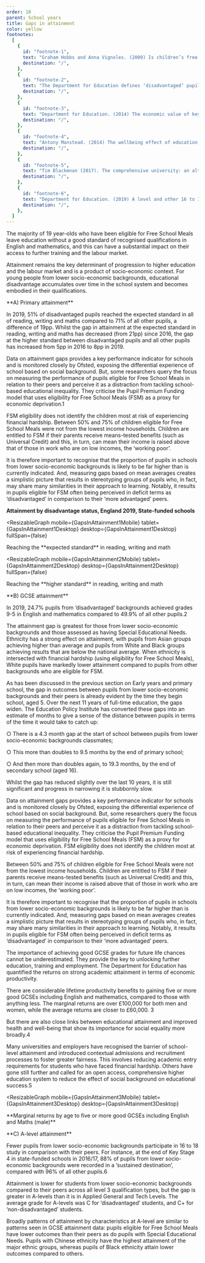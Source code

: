 ```yaml
---
order: 10
parent: School years
title: Gaps in attainment
color: yellow
footnotes:
  [
    {
      id: "footnote-1",
      text: "Graham Hobbs and Anna Vignoles. (2009) Is children’s free school meal ‘eligibility’ a good proxy for family income. British Educational Research Journal; Becky Allen. (2018) The pupil premium is not working.",
      destination: "/",
    },
    {
      id: "footnote-2",
      text: "The Department for Education defines ‘disadvantaged’ pupils as those are known to have been eligible for free school meals in the past six years (from year 6 to year 11), if they are recorded as having been looked after for at least one day or if they are recorded as having been adopted from care.",
      destination: "/",
    },
    {
      id: "footnote-3",
      text: "Department for Education. (2014) The economic value of key intermediate qualifications: estimating the returns and lifetime productivity gains to GCSEs, A levels and apprenticeships.",
      destination: "/",
    },
    {
      id: "footnote-4",
      text: "Antony Manstead. (2014) The wellbeing effect of education. ESRC evidence briefing; Richard Wilkinson and Kate Pickett. (2009) The Spirit Level. Penguin.",
      destination: "/",
    },
    {
      id: "footnote-5",
      text: "Tim Blackmnan (2017). The comprehensive university: an alternative to social stratification by academic selection. Hepi Occasional Paper 17.",
      destination: "/",
    },
    {
      id: "footnote-6",
      text: "Department for Education. (2019) A level and other 16 to 18 results 2018 to 2019.",
      destination: "/",
    },
  ]
---
```



<div>
  The majority of 19 year-olds who have been eligible for Free School Meals
  leave education without a good standard of recognised qualifications in
  English and mathematics, and this can have a substantial impact on their
  access to further training and the labour market.

  Attainment remains the key determinant of progression to higher education and
  the labour market and is a product of socio-economic context. For young people
  from lower socio-economic backgrounds, educational disadvantage accumulates
  over time in the school system and becomes embodied in their qualifications.

</div>

<ResearchImage imageName="gaps-in-attainment-1.jpg" />

<div>
  **A) Primary attainment**

  In 2019, 51% of disadvantaged pupils reached the expected standard in all of
  reading, writing and maths compared to 71% of all other pupils, a difference
  of 19pp. Whilst the gap in attainment at the expected standard in reading,
  writing and maths has decreased (from 21pp) since 2016, the gap at the higher
  standard between disadvantaged pupils and all other pupils has increased from
  5pp in 2016 to 8pp in 2019.

  Data on attainment gaps provides a key performance indicator for schools and
  is monitored closely by Ofsted, exposing the differential experience of school
  based on social background. But, some researchers query the focus on measuring
  the performance of pupils eligible for Free School Meals in relation to their
  peers and perceive it as a distraction from tackling school-based educational
  inequality. They criticise the Pupil Premium Funding model that uses
  eligibility for Free School Meals (FSM) as a proxy for economic
  deprivation.<FootnoteLink linkId="footnote-1">1</FootnoteLink>

</div>

<div>
  FSM eligibility does not identify the children most at risk of experiencing
  financial hardship. Between 50% and 75% of children eligible for Free School
  Meals were not from the lowest income households. Children are entitled to FSM
  if their parents receive means-tested benefits (such as Universal Credit) and
  this, in turn, can mean their income is raised above that of those in work who
  are on low incomes, the ‘working poor’.

  It is therefore important to recognise that the proportion of pupils in
  schools from lower socio-economic backgrounds is likely to be far higher than
  is currently indicated. And, measuring gaps based on mean averages creates a
  simplistic picture that results in stereotyping groups of pupils who, in fact,
  may share many similarities in their approach to learning. Notably, it
  results in pupils eligible for FSM often being perceived in deficit terms as
  ‘disadvantaged’ in comparison to their ‘more advantaged’ peers.

</div>

**Attainment by disadvantage status, England 2019, State-funded schools**

<div></div>

<ResizableGraph
  mobile={GapsInAttainment1Mobile}
  tablet={GapsInAttainment1Desktop}
  desktop={GapsInAttainment1Desktop}
  fullSpan={false}
>
  <p>
    Reaching the **expected standard** in reading, writing and math
  </p>
</ResizableGraph>

<ResizableGraph
  mobile={GapsInAttainment2Mobile}
  tablet={GapsInAttainment2Desktop}
  desktop={GapsInAttainment2Desktop}
  fullSpan={false}
>
  <p>
    Reaching the **higher standard** in reading, writing and math
  </p>
</ResizableGraph>

<div>
  **B) GCSE attainment**

  In 2019, 24.7% pupils from ‘disadvantaged’ backgrounds achieved grades 9-5 in
  English and mathematics compared to 49.9% of all other pupils.<FootnoteLink
  linkId="footnote-2">2</FootnoteLink>

  The attainment gap is greatest for those from lower socio-economic backgrounds
  and those assessed as having Special Educational Needs. Ethnicity has a strong
  effect on attainment, with pupils from Asian groups achieving higher than
  average and pupils from White and Black groups achieving results that are
  below the national average. When ethnicity is intersected with financial
  hardship (using eligibility for Free School Meals), White pupils have markedly
  lower attainment compared to pupils from other backgrounds who are eligible
  for FSM.
</div>

<div>
  As has been discussed in the previous section on Early years and primary
  school, the gap in outcomes between pupils from lower socio-economic
  backgrounds and their peers is already evident by the time they begin school,
  aged 5. Over the next 11 years of full-time education, the gaps widen. The
  Education Policy Institute has converted these gaps into an estimate of months
  to give a sense of the distance between pupils in terms of the time it would
  take to catch up: 

  ○	There is a 4.3 month gap at the start of school between pupils from lower
  socio-economic backgrounds classmates; 

  ○	This more than doubles to 9.5 months by the end of primary school; 

  ○	And then more than doubles again, to 19.3 months, by the end of secondary
  school (aged 16). 
</div>

<ResearchImage imageName="gaps-in-attainment-2.jpg" />

<div>
  Whilst the gap has reduced slightly over the last 10 years, it is still
  significant and progress in narrowing it is stubbornly slow. 

  Data on attainment gaps provides a key performance indicator for schools and
  is monitored closely by Ofsted, exposing the differential experience of school
  based on social background. But, some researchers query the focus on measuring
  the performance of pupils eligible for Free School Meals in relation to their
  peers and perceive it as a distraction from tackling school-based educational
  inequality. They criticise the Pupil Premium Funding model that uses
  eligibility for Free School Meals (FSM) as a proxy for economic deprivation.
  FSM eligibility does not identify the children most at risk of experiencing
  financial hardship. 
</div>

<div>
  Between 50% and 75% of children eligible for Free School Meals were not from
  the lowest income households. Children are entitled to FSM if their parents
  receive means-tested benefits (such as Universal Credit) and this, in turn,
  can mean their income is raised above that of those in work who are on low
  incomes, the ‘working poor’. 

  It is therefore important to recognise that the proportion of pupils in
  schools from lower socio-economic backgrounds is likely to be far higher than
  is currently indicated. And, measuring gaps based on mean averages creates a
  simplistic picture that results in stereotyping groups of pupils who, in fact,
  may share many similarities in their approach to learning.  Notably, it
  results in pupils eligible for FSM often being perceived in deficit terms as
  ‘disadvantaged’ in comparison to their ‘more advantaged’ peers. 

  The importance of achieving good GCSE grades for future life chances cannot be
  underestimated. They provide the key to unlocking further education, training
  and employment. The Department for Education has quantified the returns on
  strong academic attainment in terms of economic productivity.
</div>

<div>
   There are considerable lifetime productivity benefits to gaining five or more
   good GCSEs including English and mathematics, compared to those with anything
   less. The marginal returns are over £100,000 for both men and women, while
   the average returns are closer to £60,000. <FootnoteLink
   linkId="footnote-3">3</FootnoteLink>

  But there are also close links between educational attainment and improved
  health and well-being that show its importance for social equality more
  broadly.<FootnoteLink linkId="footnote-4">4</FootnoteLink>

  Many universities and employers have recognised the barrier of school-level
  attainment and introduced contextual admissions and recruitment processes to
  foster greater fairness. This involves reducing academic entry requirements
  for students who have faced financial hardship. Others have gone still further
  and called for an open access, comprehensive higher education system to reduce
  the effect of social background on educational success.<FootnoteLink
  linkId="footnote-5">5</FootnoteLink>
</div>

<ResizableGraph
  mobile={GapsInAttainment3Mobile}
  tablet={GapsInAttainment3Desktop}
  desktop={GapsInAttainment3Desktop}
>
  <p>
    **Marginal returns by age to five or more good GCSEs including English and Maths (male)**
  </p>
</ResizableGraph>

<div>
  **C) A-level attainment**

  Fewer pupils from lower socio-economic backgrounds participate in 16 to 18
  study in comparison with their peers. For instance, at the end of Key Stage 4
  in state-funded schools in 2016/17, 88% of pupils from lower socio-economic
  backgrounds were recorded in a ‘sustained destination’, compared with 96% of
  all other pupils.<FootnoteLink linkId="footnote-6">6</FootnoteLink>

  Attainment is lower for students from lower socio-economic backgrounds
  compared to their peers across all level 3 qualification types, but the gap is
  greater in A-levels than it is in Applied General and Tech Levels. The average
  grade for A-levels was C for ‘disadvantaged’ students, and C+ for
  ‘non-disadvantaged’ students.
</div>

Broadly patterns of attainment by characteristics at A-level are similar to
patterns seen in GCSE attainment data: pupils eligible for Free School Meals
have lower outcomes than their peers as do pupils with Special Educational
Needs. Pupils with Chinese ethnicity have the highest attainment of the major
ethnic groups, whereas pupils of Black ethnicity attain lower outcomes compared
to others.